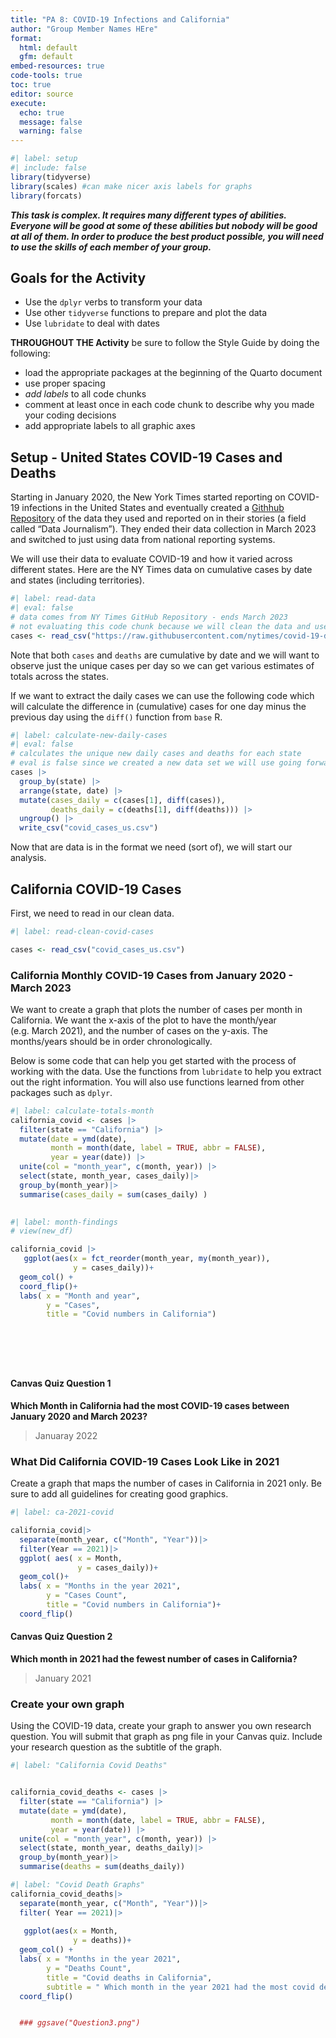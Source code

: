 ```yaml
---
title: "PA 8: COVID-19 Infections and California"
author: "Group Member Names HEre"
format: 
  html: default
  gfm: default
embed-resources: true
code-tools: true
toc: true
editor: source
execute: 
  echo: true
  message: false
  warning: false
---
```


```r
#| label: setup
#| include: false
library(tidyverse)
library(scales) #can make nicer axis labels for graphs
library(forcats)
```


***This task is complex. It requires many different types of abilities. Everyone will be good at some of these abilities but nobody will be good at all of them. In order to produce the best product possible, you will need to use the skills of each member of your group.***

<!-- The person who **had** the most relaxing Spring Break starts as the Developer (typing and listening to instructions from the Coder)!  -->


## Goals for the Activity  

- Use the `dplyr` verbs to transform your data  
- Use other `tidyverse` functions to prepare and plot the data  
- Use `lubridate` to deal with dates  


**THROUGHOUT THE Activity** be sure to follow the Style Guide by doing the following:  

- load the appropriate packages at the beginning of the Quarto document  
- use proper spacing  
- *add labels* to all code chunks  
- comment at least once in each code chunk to describe why you made your coding decisions  
- add appropriate labels to all graphic axes  



## Setup - United States COVID-19 Cases and Deaths
Starting in January 2020, the New York Times started reporting on COVID-19 infections in the United States and eventually created a [Githhub Repository](https://github.com/nytimes/covid-19-data/) of the data they used and reported on in their stories (a field called "Data Journalism"). They ended their data collection in March 2023 and switched to just using data from national reporting systems. 

We will use their data to evaluate COVID-19 and how it varied across different states. Here are the NY Times data on cumulative cases by date and states (including territories).
```r
#| label: read-data
#| eval: false
# data comes from NY Times GitHub Repository - ends March 2023
# not evaluating this code chunk because we will clean the data and use the clean data set
cases <- read_csv("https://raw.githubusercontent.com/nytimes/covid-19-data/master/us-states.csv")
```

Note that both `cases` and `deaths` are cumulative by date and we will want to observe just the unique cases per day so we can get various estimates of totals across the states.  

If we want to extract the daily cases we can use the following code which will calculate the difference in (cumulative) cases for one day minus the previous day using the `diff()` function from `base` R.  

```r
#| label: calculate-new-daily-cases
#| eval: false
# calculates the unique new daily cases and deaths for each state
# eval is false since we created a new data set we will use going forward
cases |> 
  group_by(state) |> 
  arrange(state, date) |> 
  mutate(cases_daily = c(cases[1], diff(cases)),
         deaths_daily = c(deaths[1], diff(deaths))) |> 
  ungroup() |> 
  write_csv("covid_cases_us.csv")
```

Now that are data is in the format we need (sort of), we will start our analysis.  

## California COVID-19 Cases

First, we need to read in our clean data.

```r
#| label: read-clean-covid-cases

cases <- read_csv("covid_cases_us.csv")
```



### California Monthly COVID-19 Cases from January 2020 - March 2023

We want to create a graph that plots the number of cases per month in California.  We want the x-axis of the plot to have the month/year (e.g. March 2021), and the number of cases on the y-axis. The months/years should be in order chronologically.

Below is some code that can help you get started with the process of working with the data. Use the functions from `lubridate` to help you extract out the right information. You will also use functions learned from other packages such as `dplyr`. 

```r
#| label: calculate-totals-month
california_covid <- cases |> 
  filter(state == "California") |> 
  mutate(date = ymd(date),
         month = month(date, label = TRUE, abbr = FALSE),
         year = year(date)) |> 
  unite(col = "month_year", c(month, year)) |>
  select(state, month_year, cases_daily)|>
  group_by(month_year)|>
  summarise(cases_daily = sum(cases_daily) )
  
```

```r
#| label: month-findings
# view(new_df)

california_covid |>
   ggplot(aes(x = fct_reorder(month_year, my(month_year)), 
              y = cases_daily))+
  geom_col() + 
  coord_flip()+
  labs( x = "Month and year",
        y = "Cases",
        title = "Covid numbers in California")
  
  
  
  
  
```

#### Canvas Quiz Question 1

**Which Month in California had the most COVID-19 cases between January 2020 and March 2023?**

> Januaray 2022


<!-- Swap roles -- Developer becomes Coder, Coder becomes Developer! -->


### What Did California COVID-19 Cases Look Like in  2021

Create a graph that maps the number of cases in California in 2021 only. Be sure to add all guidelines for creating good graphics. 


```r
#| label: ca-2021-covid

california_covid|>
  separate(month_year, c("Month", "Year"))|>
  filter(Year == 2021)|>
  ggplot( aes( x = Month,
               y = cases_daily))+
  geom_col()+
  labs( x = "Months in the year 2021",
        y = "Cases Count",
        title = "Covid numbers in California")+
  coord_flip()


```


#### Canvas Quiz Question 2

**Which month in 2021 had the fewest number of cases in California?**

> January 2021

<!-- Swap roles -- Developer becomes Coder, Coder becomes Developer! -->


### Create your own graph

Using the COVID-19 data, create your graph to answer you own research question. You will submit that graph as png file in your Canvas quiz. Include your research question as the subtitle of the graph.  



```r
#| label: "California Covid Deaths"


california_covid_deaths <- cases |> 
  filter(state == "California") |> 
  mutate(date = ymd(date),
         month = month(date, label = TRUE, abbr = FALSE),
         year = year(date)) |> 
  unite(col = "month_year", c(month, year)) |>
  select(state, month_year, deaths_daily)|>
  group_by(month_year)|>
  summarise(deaths = sum(deaths_daily))
```

```r
#| label: "Covid Death Graphs"
california_covid_deaths|>
  separate(month_year, c("Month", "Year"))|>
  filter( Year == 2021)|>
  
   ggplot(aes(x = Month, 
              y = deaths))+
  geom_col() + 
  labs( x = "Months in the year 2021",
        y = "Deaths Count",
        title = "Covid deaths in California",
        subtitle = " Which month in the year 2021 had the most covid deaths?")+
  coord_flip()


  ### ggsave("Question3.png")
  
```

